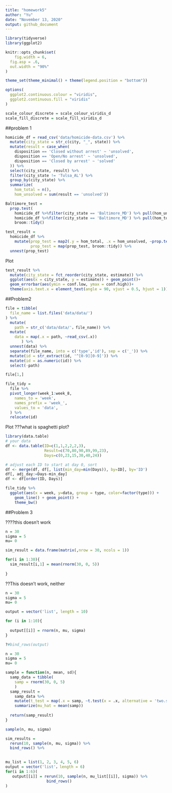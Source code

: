 ```yaml
---
title: "homework5"
author: "Yu"
date: "November 13, 2020"
output: github_document
---
```


```r
library(tidyverse)
library(ggplot2)

knitr::opts_chunk$set(
	fig.width = 6, 
  fig.asp = .6,
  out.width = "90%"
)

theme_set(theme_minimal() + theme(legend.position = "bottom"))

options(
  ggplot2.continuous.colour = "viridis",
  ggplot2.continuous.fill = "viridis"
)

scale_colour_discrete = scale_colour_viridis_d
scale_fill_discrete = scale_fill_viridis_d
```


##problem 1

```r
homicide_df = read_csv('data/homicide-data.csv') %>% 
  mutate(city_state = str_c(city, "_", state)) %>% 
  mutate(result = case_when(
    disposition == 'Closed without arrest' ~ 'unsolved',
    disposition == 'Open/No arrest' ~ 'unsolved',
    disposition == 'Closed by arrest' ~ 'solved'
  )) %>% 
  select(city_state, result) %>% 
  filter(city_state != 'Tulsa_AL') %>% 
  group_by(city_state) %>% 
  summarize(
    hom_total = n(),
    hom_unsolved = sum(result == 'unsolved')) 

```



```r
Baltimore_test = 
  prop.test(
    homicide_df %>%filter(city_state == 'Baltimore_MD') %>% pull(hom_unsolved),
    homicide_df %>%filter(city_state == 'Baltimore_MD') %>% pull(hom_total))%>% 
    broom::tidy()

test_result = 
  homicide_df %>% 
    mutate(prop_test = map2(.y = hom_total, .x = hom_unsolved, ~prop.test(x =.x, n = .y)),
           prop_test = map(prop_test, broom::tidy)) %>% 
  unnest(prop_test)

```


Plot

```r
test_result %>% 
  mutate(city_state = fct_reorder(city_state, estimate)) %>% 
  ggplot(aes(x = city_state, y = estimate)) + geom_point()+
  geom_errorbar(aes(ymin = conf.low, ymax = conf.high))+
  theme(axis.text.x = element_text(angle = 90, vjust = 0.5, hjust = 1))
```


##Problem2

```r
file = tibble(
  file_name = list.files('data/data/')
) %>% 
  mutate(
    path = str_c('data/data/'，file_name)) %>% 
  mutate(  
    data = map(.x = path, ~read_csv(.x)) 
       ) %>% 
  unnest(data) %>% 
  separate(file_name, into = c('type','id'), sep = c('_')) %>% 
  mutate(id = str_extract(id, '^[0-9][0-9]')) %>% 
  mutate(id = as.numeric(id)) %>% 
  select(-path)

file[1,]

file_tidy = 
  file %>% 
  pivot_longer(week_1:week_8,
    names_to = 'week',
    names_prefix = 'week_',
    values_to = 'data',
  ) %>% 
  relocate(id)
```

Plot
???what is spaghetti plot?
```r
library(data.table)
# your data
df <- data.table(ID=c(1,1,2,2,2,3),
                 Result=c(70,80,90,89,99,23),
                 Days=c(0,23,15,30,40,24))

# adjust each ID to start at day 0, sort
df <- merge(df, df[, list(min_day=min(Days)), by=ID], by='ID')
df[, adj_day:=Days-min_day]
df <- df[order(ID, Days)]

file_tidy %>% 
  ggplot(aes(x = week, y=data, group = type, color=factor(type))) +
    geom_line() + geom_point() +
    theme_bw()
```


##Problem 3

????this doesn't work
```r
n = 30
sigma = 5
mu= 0

sim_result = data.frame(matrix(,nrow = 30, ncols = 1))

for(i in 1:30){
  sim_result[i,1] = mean(rnorm(30, 0, 5))
                
}

```


??This doesn't work, neither
```r
n = 30
sigma = 5
mu= 0

output = vector('list', length = 10)

for (i in 1:10){
  
  output[[i]] = rnorm(n, mu, sigma)
}

?#bind_rows(output)

```


```r
n = 30
sigma = 5
mu= 0

sample = function(n, mean, sd){
  samp_data = tibble(
    samp = rnorm(30, 0, 5)
    )
  samp_result = 
    samp_data %>% 
    mutate(t_test = map(.x = samp, ~t.test(x = .x, alternative = 'two.sided', paired = FALSE, conf.level = 0.95))) %>% 
    summarize(mu_hat = mean(samp))
  
  return(samp_result)
}

sample(n, mu, sigma)
```

```r
sim_results = 
  rerun(10, sample(n, mu, sigma)) %>% 
  bind_rows() %>% 
  
```


```r
mu_list = list(1, 2, 3, 4, 5, 6)
output = vector('list'，length = 6)
for(i in 1:6)(
   output[[i]] = rerun(10, sample(n, mu_list[[i]], sigma)) %>% 
                  bind_rows()
)
```

